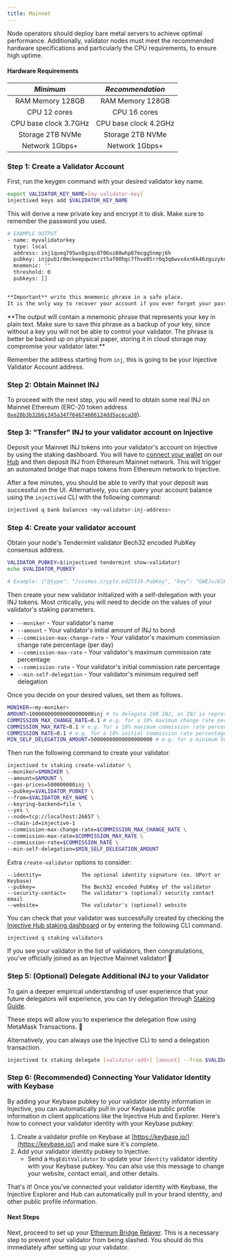 ```yaml
---
title: Mainnet
---
```


Node operators should deploy bare metal servers to achieve optimal performance. Additionally, validator nodes must meet the recommended hardware specifications and particularly the CPU requirements, to ensure high uptime.

#### Hardware Requirements

|           _Minimum_              |        _Recommendation_        |
| :--------------------------:     | :---------------------------:  |
|          RAM Memory 128GB        |          RAM Memory 128GB      |
|          CPU 12 cores            |          CPU 16 cores          |
|          CPU base clock 3.7GHz   |          CPU base clock 4.2GHz |
|          Storage 2TB NVMe        |          Storage 2TB NVMe      |
|          Network 1Gbps+          |          Network 1Gbps+        |

### Step 1: Create a Validator Account

First, run the keygen command with your desired validator key name.

```bash
export VALIDATOR_KEY_NAME=[my-validator-key]
injectived keys add $VALIDATOR_KEY_NAME
```

This will derive a new private key and encrypt it to disk. Make sure to remember the password you used.

```bash
# EXAMPLE OUTPUT
- name: myvalidatorkey
  type: local
  address: inj1queq795wx8gzqc8706uz80whp07mcgg5nmpj6h
  pubkey: injpub1r0mckeepqwzmrzt5af00hgc7fhve05rr0q3q6wvx4xn6k46zguzykdszg6cnu0zca4q
  mnemonic: ""
  threshold: 0
  pubkeys: []


**Important** write this mnemonic phrase in a safe place.
It is the only way to recover your account if you ever forget your password.
```

<Callout icon="warning" color="#07C1FF" iconType="regular">
**The output will contain a mnemonic phrase that represents your key in plain text. Make sure to save this phrase as a backup of your key, since without a key you will not be able to control your validator. The phrase is better be backed up on physical paper, storing it in cloud storage may compromise your validator later.**

Remember the address starting from `inj`, this is going to be your Injective Validator Account address.
</Callout>

### Step 2: Obtain Mainnet INJ

To proceed with the next step, you will need to obtain some real INJ on Mainnet Ethereum (ERC-20 token address [`0xe28b3b32b6c345a34ff64674606124dd5aceca30`](https://etherscan.io/token/0xe28b3b32b6c345a34ff64674606124dd5aceca30)).

### Step 3: "Transfer" INJ to your validator account on Injective

Deposit your Mainnet INJ tokens into your validator's account on Injective by using the staking dashboard. You will have to [connect your wallet](https://medium.com/injective-labs/injective-hub-guide-9a14f09f6a7d) on our [Hub](https://injhub.com/bridge) and then deposit INJ from Ethereum Mainnet network. This will trigger an automated bridge that maps tokens from Ethereum network to Injective.

After a few minutes, you should be able to verify that your deposit was successful on the UI. Alternatively, you can query your account balance using the `injectived` CLI with the following command:

```bash
injectived q bank balances <my-validator-inj-address>
```

### Step 4: Create your validator account

Obtain your node's Tendermint validator Bech32 encoded PubKey consensus address.

```bash
VALIDATOR_PUBKEY=$(injectived tendermint show-validator)
echo $VALIDATOR_PUBKEY

# Example: {"@type": "/cosmos.crypto.ed25519.PubKey", "key": "GWEJv/KSFhUUcKBWuf9TTT3Ful+3xV/1lFhchyW1TZ8="}
```

Then create your new validator initialized with a self-delegation with your INJ tokens. Most critically, you will need to decide on the values of your validator's staking parameters.

* `--moniker` - Your validator's name
* `--amount` - Your validator's initial amount of INJ to bond
* `--commission-max-change-rate` - Your validator's maximum commission change rate percentage (per day)
* `--commission-max-rate` - Your validator's maximum commission rate percentage
* `--commission-rate` - Your validator's initial commission rate percentage
* `--min-self-delegation` - Your validator's minimum required self delegation

Once you decide on your desired values, set them as follows.

```bash
MONIKER=<my-moniker>
AMOUNT=100000000000000000000inj # to delegate 100 INJ, as INJ is represented with 18 decimals.  
COMMISSION_MAX_CHANGE_RATE=0.1 # e.g. for a 10% maximum change rate percentage per day
COMMISSION_MAX_RATE=0.1 # e.g. for a 10% maximum commission rate percentage
COMMISSION_RATE=0.1 # e.g. for a 10% initial commission rate percentage
MIN_SELF_DELEGATION_AMOUNT=50000000000000000000 # e.g. for a minimum 50 INJ self delegation required on the validator
```

Then run the following command to create your validator.

```bash
injectived tx staking create-validator \
--moniker=$MONIKER \
--amount=$AMOUNT \
--gas-prices=500000000inj \
--pubkey=$VALIDATOR_PUBKEY \
--from=$VALIDATOR_KEY_NAME \
--keyring-backend=file \
--yes \
--node=tcp://localhost:26657 \
--chain-id=injective-1
--commission-max-change-rate=$COMMISSION_MAX_CHANGE_RATE \
--commission-max-rate=$COMMISSION_MAX_RATE \
--commission-rate=$COMMISSION_RATE \
--min-self-delegation=$MIN_SELF_DELEGATION_AMOUNT
```

Extra `create-validator` options to consider:

```
--identity=        		The optional identity signature (ex. UPort or Keybase)
--pubkey=          		The Bech32 encoded PubKey of the validator
--security-contact=		The validator's (optional) security contact email
--website=         		The validator's (optional) website
```

You can check that your validator was successfully created by checking the [Injective Hub staking dashboard](https://injhub.com/stake) or by entering the following CLI command.

```bash
injectived q staking validators
```

If you see your validator in the list of validators, then congratulations, you've officially joined as an Injective Mainnet validator! 🎉

### Step 5: (Optional) Delegate Additional INJ to your Validator

To gain a deeper empirical understanding of user experience that your future delegators will experience, you can try delegation through [Staking Guide](https://medium.com/injective-labs/injective-hub-guide-9a14f09f6a7d).

These steps will allow you to experience the delegation flow using MetaMask Transactions. 🦊

Alternatively, you can always use the Injective CLI to send a delegation transaction.

```bash
injectived tx staking delegate [validator-addr] [amount] --from $VALIDATOR_KEY_NAME --keyring-backend=file --yes --node=tcp://localhost:26657
```

### Step 6: (Recommended) Connecting Your Validator Identity with Keybase

By adding your Keybase pubkey to your validator identity information in Injective, you can automatically pull in your Keybase public profile information in client applications like the Injective Hub and Explorer. Here's how to connect your validator identity with your Keybase pubkey:

1. Create a validator profile on Keybase at [https://keybase.io/](https://keybase.io/) and make sure it's complete.
2. Add your validator identity pubkey to Injective:
   * Send a `MsgEditValidator` to update your `Identity` validator identity with your Keybase pubkey. You can also use this message to change your website, contact email, and other details.

That's it! Once you've connected your validator identity with Keybase, the Injective Explorer and Hub can automatically pull in your brand identity, and other public profile information.

#### Next Steps

Next, proceed to set up your [Ethereum Bridge Relayer](./peggo/). This is a necessary step to prevent your validator from being slashed. You should do this immediately after setting up your validator.
